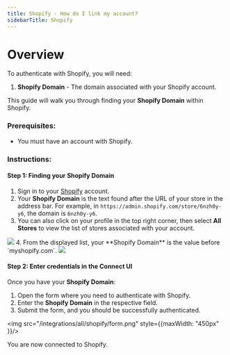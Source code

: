 ```yaml
---
title: Shopify - How do I link my account?
sidebarTitle: Shopify
---
```



# Overview

To authenticate with Shopify, you will need:
1. **Shopify Domain** - The domain associated with your Shopify account.

This guide will walk you through finding your **Shopify Domain** within Shopify.

### Prerequisites:

- You must have an account with Shopify.

### Instructions:

#### Step 1: Finding your Shopify Domain
1. Sign in to your [Shopify](https://www.shopify.com/) account.
2. Your **Shopify Domain** is the text found after the URL of your store in the address bar. For example, in `https://admin.shopify.com/store/6nzh0y-y6`, the domain is `6nzh0y-y6`.
3. You can also click on your profile in the top right corner, then select **All Stores** to view the list of stores associated with your account.
<img src="/integrations/all/shopify-api-key/profile.png" />
4. From the displayed list, your **Shopify Domain** is the value before `myshopify.com`.

<img src="/integrations/all/shopify-api-key/stores.png" />

#### Step 2: Enter credentials in the Connect UI

Once you have your **Shopify Domain**:
1. Open the form where you need to authenticate with Shopify.
2. Enter the **Shopify Domain** in the respective field.
3. Submit the form, and you should be successfully authenticated.


<img src="/integrations/all/shopify/form.png" style={{maxWidth: "450px" }}/>

You are now connected to Shopify.
